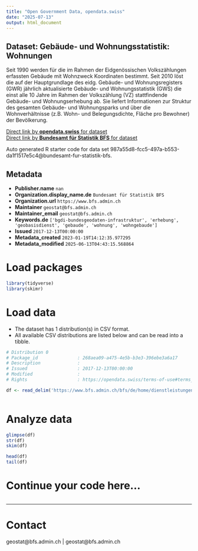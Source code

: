 ```yaml
---
title: "Open Government Data, opendata.swiss"
date: "2025-07-13"
output: html_document
---
```


## Dataset: Gebäude- und Wohnungsstatistik: Wohnungen

Seit 1990 werden für die im Rahmen der Eidgenössischen Volkszählungen erfassten Gebäude mit Wohnzweck Koordinaten bestimmt. Seit 2010 löst die auf der Hauptgrundlage des eidg. Gebäude- und Wohnungsregisters (GWR) jährlich aktualisierte Gebäude- und Wohnungsstatistik (GWS) die einst alle 10 Jahre im Rahmen der Volkszählung (VZ) stattfindende Gebäude- und Wohnungserhebung ab. Sie liefert Informationen zur Struktur des gesamten Gebäude- und Wohnungsparks und über die Wohnverhältnisse (z.B. Wohn- und Belegungsdichte, Fläche pro Bewohner) der Bevölkerung.

[Direct link by **opendata.swiss** for dataset](https://opendata.swiss/de/dataset/gebaude-und-wohnungsstatistik-wohnungen)<br>
[Direct link by **Bundesamt für Statistik BFS** for dataset](https://www.bfs.admin.ch/bfs/de/home/dienstleistungen/geostat/geodaten-bundesstatistik/gebaeude-wohnungen-haushalte-personen/gebaeude-wohnungen-ab-2010.assetdetail.32411360.html)

Auto generated R starter code for data set 987a55d8-fcc5-497a-b553-da1f1517e5c4@bundesamt-fur-statistik-bfs.

## Metadata

- **Publisher.name** `nan`
- **Organization.display_name.de** `Bundesamt für Statistik BFS`
- **Organization.url** `https://www.bfs.admin.ch`
- **Maintainer** `geostat@bfs.admin.ch`
- **Maintainer_email** `geostat@bfs.admin.ch`
- **Keywords.de** `['bgdi-bundesgeodaten-infrastruktur', 'erhebung', 'geobasisdienst', 'gebaude', 'wohnung', 'wohngebaude']`
- **Issued** `2017-12-13T00:00:00`
- **Metadata_created** `2023-01-19T14:12:35.977295`
- **Metadata_modified** `2025-06-13T04:43:15.568864`


# Load packages

```r

library(tidyverse)
library(skimr)

```

# Load data

-   The dataset has 1 distribution(s) in CSV format.
-   All available CSV distributions are listed below and can be read into a tibble.

```r

# Distribution 0
# Package_id               : 268aea09-a475-4e5b-b3e3-396ebe3a6a17
# Description              : 
# Issued                   : 2017-12-13T00:00:00
# Modified                 : 
# Rights                   : https://opendata.swiss/terms-of-use#terms_by_ask

df <- read_delim('https://www.bfs.admin.ch/bfs/de/home/dienstleistungen/geostat/geodaten-bundesstatistik/gebaeude-wohnungen-haushalte-personen/gebaeude-wohnungen-ab-2010.assetdetail.32411358.html')



```

# Analyze data

```r

glimpse(df)
str(df)
skim(df)

head(df)
tail(df)

```

# Continue your code here...

```r

```

------------------------------------------------------------------------

# Contact

geostat@bfs.admin.ch | geostat@bfs.admin.ch
